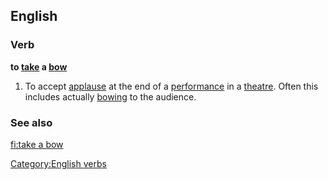{{also|Appendix:Collocations of do, have, make, and take}}
==English==

===Verb===
'''to [[take]] a [[bow]]'''

# {{idiom}} To accept [[applause]] at the end of a [[performance]] in a [[theatre]]. Often this includes actually [[bowing]] to the audience.

===See also===

[[Category:English verbs]]

[[fi:take a bow]]